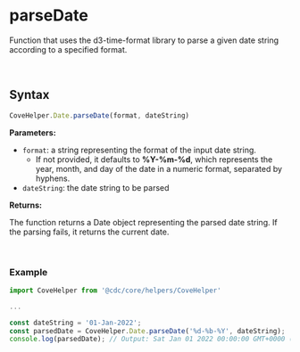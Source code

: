 
<Meta
  title="Helpers/CoveHelper/Date/parseDate"
/>

# parseDate
Function that uses the d3-time-format library to parse a given date string according to a specified format.

&nbsp;
## Syntax
```js
CoveHelper.Date.parseDate(format, dateString)
```

**Parameters:**

- `format`: a string representing the format of the input date string.
  - If not provided, it defaults to **%Y-%m-%d**, which represents the year, month, and day of the date in a numeric format, separated by hyphens.
- `dateString`: the date string to be parsed

**Returns:**

The function returns a Date object representing the parsed date string. If the parsing fails, it returns the current date.

&nbsp;
### Example
```jsx
import CoveHelper from '@cdc/core/helpers/CoveHelper'

...

const dateString = '01-Jan-2022';
const parsedDate = CoveHelper.Date.parseDate('%d-%b-%Y', dateString);
console.log(parsedDate); // Output: Sat Jan 01 2022 00:00:00 GMT+0000 (Coordinated Universal Time)
```

